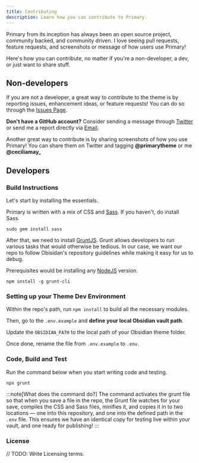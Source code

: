 ```yaml
---
title: Contributing
description: Learn how you can contribute to Primary.
---
```


Primary from its inception has always been an open source project, community backed, and community driven. I love seeing pull requests, feature requests, and screenshots or message of how users use Primary!

Here's how you can contribute, no matter if you're a non-developer, a dev, or just want to share stuff.

## Non-developers

If you are not a developer, a great way to contribute to the theme is by reporting issues, enhancement ideas, or feature requests! You can do so through the [Issues Page](https://github.com/primary-theme/obsidian/issues).

**Don't have a GitHub account?** Consider sending a message through [Twitter](https://x.com/ceciliamay_) or send me a report directly via [Email](mailto:contact.ceciliamay@gmail.com).

Another great way to contribute is by sharing screenshots of how you use Primary! You can share them on Twitter and tagging **@primarytheme** or me **@ceciliamay_**

## Developers

### Build Instructions

Let's start by installing the essentials.

Primary is written with a mix of CSS and [Sass](https://sass-lang.com/guide/). If you haven't, do install Sass. 

```
sudo gem install sass
```

After that, we need to install [GruntJS](https://gruntjs.com/configuring-tasks). Grunt allows developers to run various tasks that would otherwise be tedious. In our case, we want our repo to follow Obisidan's repository guidelines while making it easy for us to debug.

Prerequisites would be installing any [NodeJS](https://nodejs.org/en/download/package-manager/current) version.

```
npm install -g grunt-cli
```

### Setting up your Theme Dev Environment

Within the repo's path, run `npm install` to build all the necessary modules.

Then, go to the `.env.example` and **define your local Obsidian vault path**.

Update the `OBSIDIAN_PATH` to the local path of your Obsidian theme folder.

Once done, rename the file from `.env.example` to `.env`.

### Code, Build and Test

Run the command below when you start writing code and testing.

```
npx grunt
```

:::note[What does the command do?]
The command activates the grunt file so that when you save a file in the repo, the Grunt file watches for your save, compiles the CSS and Sass files, minifies it, and copies it in to two locations — one into this repository, and one into the defined path in the `.env` file. This ensures we have an identical copy for testing live within your vault, and one ready for publishing!
:::

### License

// TODO: Write Licensing terms.
